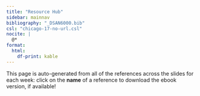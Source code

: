 ```yaml
---
title: "Resource Hub"
sidebar: mainnav
bibliography: "_DSAN6000.bib"
csl: "chicago-17-no-url.csl"
nocite: |
  @*
format:
  html:
    df-print: kable
---
```


This page is auto-generated from all of the references across the slides for each week: click on the **name** of a reference to download the ebook version, if available!

::: {#refs}
:::

